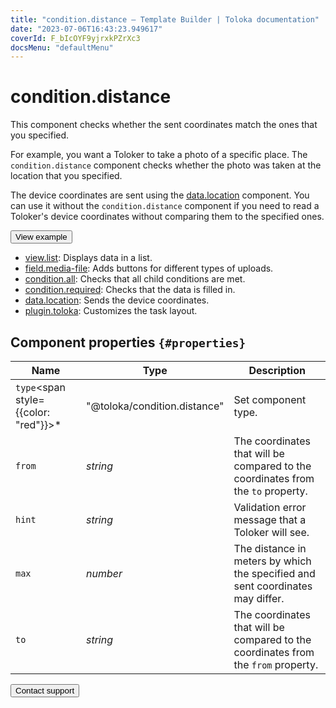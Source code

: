 ```yaml
---
title: "condition.distance — Template Builder | Toloka documentation"
date: "2023-07-06T16:43:23.949617"
coverId: F_bIcOYF9yjrxkPZrXc3
docsMenu: "defaultMenu"
---
```


# condition.distance

This component checks whether the sent coordinates match the ones that you specified.

For example, you want a Toloker to take a photo of a specific place. The `condition.distance` component checks whether the photo was taken at the location that you specified.

The device coordinates are sent using the [data.location](/docs/template-builder/reference/data.location) component. You can use it without the `condition.distance` component if you need to read a Toloker's device coordinates without comparing them to the specified ones.

<Button themeColor="light" view="default" size="l" type="link" url="https://ya.cc/t/xyD-vvUV4K8eKb">View example</Button>

<Cut title="Components used in the example">

- [view.list](/docs/template-builder/reference/view.list): Displays data in a list.
- [field.media-file](/docs/template-builder/reference/field.media-file): Adds buttons for different types of uploads.
- [condition.all](/docs/template-builder/reference/condition.all): Checks that all child conditions are met.
- [condition.required](/docs/template-builder/reference/condition.required): Checks that the data is filled in.
- [data.location](/docs/template-builder/reference/data.location): Sends the device coordinates.
- [plugin.toloka](/docs/template-builder/reference/plugin.toloka): Customizes the task layout.

</Cut>

## Component properties `{#properties}`

**Name** | **Type** | **Description**
----- | ----- | -----
`type`<span style={{color: "red"}}>\*</span> | "@toloka/condition.distance" | Set component type.
`from` | _string_ | The coordinates that will be compared to the coordinates from the `to` property.
`hint` | _string_ | Validation error message that a Toloker will see.
`max` | _number_ | The distance in meters by which the specified and sent coordinates may differ.
`to` | _string_ | The coordinates that will be compared to the coordinates from the `from` property.

<Button themeColor="light" view="default" size="l" type="link" url="/docs/guide/troubleshooting/support?form-source=template-builder-reference-condition-distance">Contact support</Button>